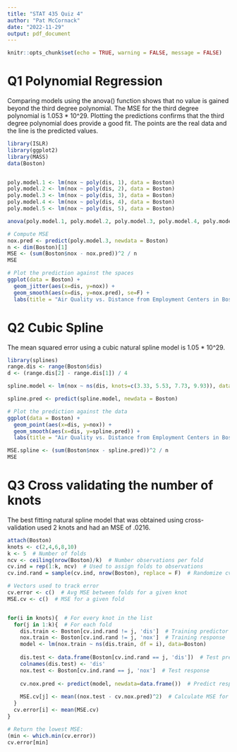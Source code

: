 ```yaml
---
title: "STAT 435 Quiz 4"
author: "Pat McCornack"
date: "2022-11-29"
output: pdf_document
---
```


```r
knitr::opts_chunk$set(echo = TRUE, warning = FALSE, message = FALSE)
```

# Q1 Polynomial Regression

Comparing models using the anova() function shows that no value is gained beyond the third degree polynomial. The MSE for the third degree polynomial is 1.053 * 10^29. Plotting the predictions confirms that the third degree polynomial does provide a good fit. The points are the real data and the line is the predicted values.  


```r
library(ISLR)
library(ggplot2)
library(MASS)
data(Boston)


poly.model.1 <- lm(nox ~ poly(dis, 1), data = Boston)
poly.model.2 <- lm(nox ~ poly(dis, 2), data = Boston)
poly.model.3 <- lm(nox ~ poly(dis, 3), data = Boston)
poly.model.4 <- lm(nox ~ poly(dis, 4), data = Boston)
poly.model.5 <- lm(nox ~ poly(dis, 5), data = Boston)

anova(poly.model.1, poly.model.2, poly.model.3, poly.model.4, poly.model.5)

# Compute MSE 
nox.pred <- predict(poly.model.3, newdata = Boston)
n <- dim(Boston)[1]
MSE <- (sum(Boston$nox - nox.pred))^2 / n
MSE

# Plot the prediction against the spaces
ggplot(data = Boston) +
  geom_jitter(aes(x=dis, y=nox)) +
  geom_smooth(aes(x=dis, y=nox.pred), se=F) +
  labs(title = "Air Quality vs. Distance from Employment Centers in Boston", x = "Distance", y = "Nitrogen Oxide Concentration")
```

# Q2 Cubic Spline

The mean squared error using a cubic natural spline model is 1.05 * 10^29.

```r
library(splines)
range.dis <- range(Boston$dis)
d <- (range.dis[2] - range.dis[1]) / 4

spline.model <- lm(nox ~ ns(dis, knots=c(3.33, 5.53, 7.73, 9.93)), data = Boston)

spline.pred <- predict(spline.model, newdata = Boston)

# Plot the prediction against the data
ggplot(data = Boston) +
  geom_point(aes(x=dis, y=nox)) +
  geom_smooth(aes(x=dis, y=spline.pred)) +
  labs(title = "Air Quality vs. Distance from Employment Centers in Boston", x = "Distance", y = "Nitrogen Oxide Concentration")

MSE.spline <- (sum(Boston$nox - spline.pred))^2 / n
MSE
```



# Q3 Cross validating the number of knots

The best fitting natural spline model that was obtained using cross-validation used 2 knots and had an MSE of .0216.  

```r
attach(Boston)
knots <- c(2,4,6,8,10)
k <- 5  # Number of folds
ncv <- ceiling(nrow(Boston)/k)  # Number observations per fold
cv.ind = rep(1:k, ncv)  # Used to assign folds to observations
cv.ind.rand = sample(cv.ind, nrow(Boston), replace = F)  # Randomize cv.ind

# Vectors used to track error
cv.error <- c()  # Avg MSE between folds for a given knot
MSE.cv <- c()  # MSE for a given fold


for(i in knots){  # For every knot in the list
  for(j in 1:k){  # For each fold
    dis.train <- Boston[cv.ind.rand != j, 'dis']  # Training predictor
    nox.train <- Boston[cv.ind.rand != j, 'nox']  # Training response
    model <- lm(nox.train ~ ns(dis.train, df = i), data=Boston)
    
    dis.test <- data.frame(Boston[cv.ind.rand == j, 'dis'])  # Test predictor
    colnames(dis.test) <- 'dis' 
    nox.test <- Boston[cv.ind.rand == j, 'nox']  # Test response
    
    cv.nox.pred <- predict(model, newdata=data.frame())  # Predict response
    
    MSE.cv[j] <- mean((nox.test - cv.nox.pred)^2)  # Calculate MSE for that fold
  }
  cv.error[i] <- mean(MSE.cv)
}

# Return the lowest MSE:
(min <- which.min(cv.error))
cv.error[min]
```


